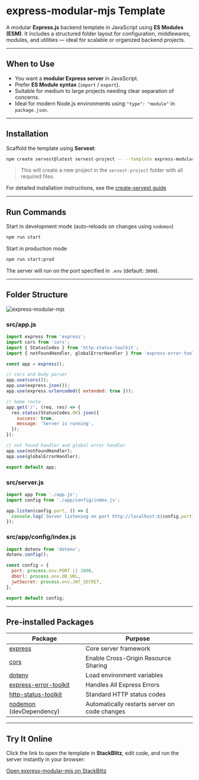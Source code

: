 # express-modular-mjs Template

A modular **Express.js** backend template in JavaScript using **ES Modules (ESM)**. It includes a structured folder layout for configuration, middlewares, modules, and utilities — ideal for scalable or organized backend projects.

---

## When to Use

- You want a **modular Express server** in JavaScript.
- Prefer **ES Module syntax** (`import` / `export`).
- Suitable for medium to large projects needing clear separation of concerns.
- Ideal for modern Node.js environments using `"type": "module"` in `package.json`.

---

## Installation

Scaffold the template using **Servest**:

```bash
npm create servest@latest servest-project -- --template express-modular-mjs
```

> This will create a new project in the `servest-project` folder
> with all required files.

For detailed installation instructions, see the [create-servest guide](/guide)

---

## Run Commands

Start in development mode (auto-reloads on changes using `nodemon`)

```bash
npm run start
```

Start in production mode

```bash
npm run start:prod
```

The server will run on the port specified in `.env` (default: `3000`).

---

## Folder Structure

![express-modular-mjs](/images/express-modular-mjs.png)

### src/app.js

```js
import express from 'express';
import cors from 'cors';
import { StatusCodes } from 'http-status-toolkit';
import { notFoundHandler, globalErrorHandler } from 'express-error-toolkit';

const app = express();

// cors and body parser
app.use(cors());
app.use(express.json());
app.use(express.urlencoded({ extended: true }));

// home route
app.get('/', (req, res) => {
  res.status(StatusCodes.OK).json({
    success: true,
    message: 'Server is running',
  });
});

// not found handler and global error handler
app.use(notFoundHandler);
app.use(globalErrorHandler);

export default app;
```

### src/server.js

```js
import app from './app.js';
import config from './app/config/index.js';

app.listen(config.port, () => {
  console.log(`Server listening on port http://localhost:${config.port}`);
});
```

### src/app/config/index.js

```js
import dotenv from 'dotenv';
dotenv.config();

const config = {
  port: process.env.PORT || 3000,
  dbUrl: process.env.DB_URL,
  jwtSecret: process.env.JWT_SECRET,
};

export default config;
```

---

## Pre-installed Packages

| Package                                                                      | Purpose                                       |
| ---------------------------------------------------------------------------- | --------------------------------------------- |
| [express](https://expressjs.com)                                             | Core server framework                         |
| [cors](https://www.npmjs.com/package/cors)                                   | Enable Cross-Origin Resource Sharing          |
| [dotenv](https://www.npmjs.com/package/dotenv)                               | Load environment variables                    |
| [express-error-toolkit](https://www.npmjs.com/package/express-error-toolkit) | Handles All Express Errors                    |
| [http-status-toolkit](https://www.npmjs.com/package/http-status-toolkit)     | Standard HTTP status codes                    |
| [ nodemon](https://www.npmjs.com/package/nodemon) (devDependency)            | Automatically restarts server on code changes |

---

## Try It Online

Click the link to open the template in **StackBlitz**, edit code, and run the server instantly in your browser:

[Open express-modular-mjs on StackBlitz](https://stackblitz.com/github/dev-rashedin/servest/tree/main/packages/create-servest/templates/express/express-modular-mjs?file=src/app.js)
